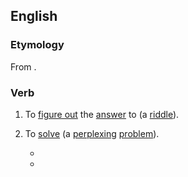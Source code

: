 ==English==

===Etymology===
From {{prefix|en|un|riddle}}.

===Verb===
{{en-verb}}

# {{lb|en|transitive}} To [[figure out]] the [[answer#Noun|answer]] to (a [[riddle#Noun|riddle]]).
# {{lb|en|transitive|by extension}} To [[solve]] (a [[perplexing#Adjective|perplexing]] [[problem]]).
#* {{quote-book|en|author=[John Wilson]|title=An Essay wherein National Love and Unity is Recommended, Its Opposits Exposed, Arguments for It Propounded, and Its Standard Expounded, and All Contenders Blamed.{{nb...|By a Lover of God, Love, Peace, Unity and the Church and Kingdom of Scotland. And Isleands of Orkney. To this is Subioyned by the Author a Poëm, Containing a Lamentation for Church Divisions.}}|location=Edinburgh|publisher=Printed by the heirs and successors of Andrew Anderson,{{nb...|printer to the Queens Most Excellent Majesty.}}|year=1702|page=22|pageurl=https://books.google.com/books?id=G1hgAAAAcAAJ&pg=PA22|oclc=15506116|passage=It will be found, when the Myſterie of iniquitie ſhall be '''unriddled''', that, as they were their ſpawn the ''Anabaptiſts'', the obſtructers of our Doctrinal Reformation, ſo, they are by their Miſſionaries ſent unto Corners and Hillie Countreys the obſtructers of our practical.}}
#* {{RQ:Fielding Tom Jones|volume=III|book=VIII|chapter=In which More of the Talents of Mr. ''Benjamin'' will Appear, as well as Who this Extraordinary Person was|page=186|passage='I your Enemy, Sir!' ſays he, with much Amazement, and ſome Sternneſs in his Look. 'Nay, be not angry,' ſaid ''Benjamin'', 'for I promiſe you I am not. You are perfectly innocent of having intended me any Wrong; for you was then an Infant; but I ſhall, I believe, '''unriddle''' all this the Moment I mention my Name. Did you never hear, Sir, of one ''Partridge'', who had the honour of being reputed your Father, and the Misfortune of being ruined by that Honour?'}}